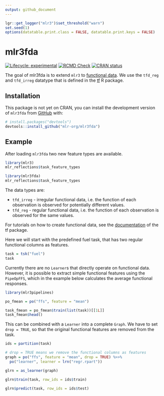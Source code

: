 ```yaml
---
output: github_document
---
```


```r
lgr::get_logger("mlr3")$set_threshold("warn")
set.seed(1)
options(datatable.print.class = FALSE, datatable.print.keys = FALSE)
```

# mlr3fda

<!-- badges: start -->
[![Lifecycle: experimental](https://img.shields.io/badge/lifecycle-experimental-orange.svg)](https://lifecycle.r-lib.org/articles/stages.html#experimental)
[![RCMD Check](https://github.com/mlr-org/mlr3fda/actions/workflows/rcmdcheck.yaml/badge.svg)](https://github.com/mlr-org/mlr3fda/actions/workflows/rcmdcheck.yaml)
[![CRAN status](https://www.r-pkg.org/badges/version/mlr3fda)](https://CRAN.R-project.org/package=mlr3fda)
<!-- badges: end -->

The goal of mlr3fda is to extend `mlr3` to
[functional data](https://en.wikipedia.org/wiki/Functional_data_analysis).
We use the `tfd_reg` and `tfd_irreg` datatype that is defined in the [tf](https://github.com/tidyfun/tf) R package.

## Installation

This package is not yet on CRAN, you can install the development version of `mlr3fda` from [GitHub](https://github.com/) with:

```r
# install.packages("devtools")
devtools::install_github("mlr-org/mlr3fda")
```

## Example

After loading `mlr3fda` two new feature types are available.

```r
library(mlr3)
mlr_reflections$task_feature_types

library(mlr3fda)
mlr_reflections$task_feature_types
```

The data types are:

  * `tfd_irreg` - irregular functional data, i.e. the function of each observation is observed for potentially different values.
  * `tfd_reg` - regular functional data, i.e. the function of each observation is observed for the same values.

For tutorials on how to create functional data, see the [documentation](https://github.com/tidyfun/tf) of the tf package.

Here we will start with the predefined fuel task, that has two regular functional columns as features.

```r
task = tsk("fuel")
task
```

Currently there are no `Learner`s that directly operate on functional data.
However, it is possible to extract simple functional features using the `PipeOpFFS`, which in the example below calculates the average functional responses.

```r
library(mlr3pipelines)

po_fmean = po("ffs", feature = "mean")

task_fmean = po_fmean$train(list(task))[[1L]]
task_fmean$head()
```

This can be combined with a `Learner` into a complete `Graph`.
We have to set `drop = TRUE`, so that the original functional features are removed from the task.

```r
ids = partition(task)

# drop = TRUE means we remove the functional columns as features
graph = po("ffs", feature = "mean", drop = TRUE) %>>%
  po("learner", learner = lrn("regr.rpart"))

glrn = as_learner(graph)

glrn$train(task, row_ids = ids$train)

glrn$predict(task, row_ids = ids$test)
```


